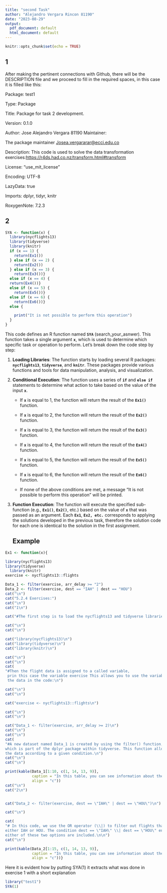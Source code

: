 ```yaml
---
title: "second Task"
author: "Alejandro Vergara Rincon 81190"
date: "2023-08-29"
output:
  pdf_document: default
  html_document: default
---
```


```r
knitr::opts_chunk$set(echo = TRUE)
```

## 1

After making the pertinent connections with Github, there will be the DESCRIPTION file and we proceed to fill in the required spaces, in this case it is filled like this:

Package: test1

Type: Package

Title: Package for task 2 development.

Version: 0.1.0

Author: Jose Alejandro Vergara 81190 Maintainer:

The package maintainer [Josea.vergararar\@ecci.edu.co](mailto:Josea.vergararar@ecci.edu.co){.email}

Description: This code is used to solve the data transformation exercises:<https://r4ds.had.co.nz/transform.html#transform>

License: "use_mit_license"

Encoding: UTF-8

LazyData: true

Imports: dplyr, tidyr, knitr

RoxygenNote: 7.2.3

## 2

```r
SYA <- function(x) {
  library(nycflights13)
  library(tidyverse)
  library(knitr)
  if (x == 1) {
    return(Ex1())
  } else if (x == 2) {
    return(Ex2())
  } else if (x == 3) {
    return(Ex3())}
  else if (x == 4) {
  return(Ex4())}
  else if (x == 5) {
    return(Ex5())}
  else if (x == 6) {
    return(Ex6())}
  else {

    print("It is not possible to perform this operation")
  }
}
```

This code defines an R function named **`SYA`** (search_your_asnwer). This function takes a single argument **`x`**, which is used to determine which specific task or operation to perform. Let's break down the code step by step:

1.  **Loading Libraries**: The function starts by loading several R packages: **`nycflights13`**, **`tidyverse`**, and **`knitr`**. These packages provide various functions and tools for data manipulation, analysis, and visualization.

2.  **Conditional Execution**: The function uses a series of **`if`** and **`else if`** statements to determine what action to take based on the value of the input **`x`**.

    -   If **`x`** is equal to 1, the function will return the result of the **`Ex1()`** function.

    -   If **`x`** is equal to 2, the function will return the result of the **`Ex2()`** function.

    -   If **`x`** is equal to 3, the function will return the result of the **`Ex3()`** function.

    -   If **`x`** is equal to 4, the function will return the result of the **`Ex4()`** function.

    -   If **`x`** is equal to 5, the function will return the result of the **`Ex5()`** function.

    -   If **`x`** is equal to 6, the function will return the result of the **`Ex6()`** function.

    -   If none of the above conditions are met, a message "It is not possible to perform this operation" will be printed.

3.  **Function Execution**: The function will execute the specified sub-function (e.g., **`Ex1()`**, **`Ex2()`**, etc.) based on the value of **`x`** that was passed as an argument. Each **`Ex1`**, **`Ex2, etc.`** corresponds to applying the solutions developed in the previous task, therefore the solution code for each one is identical to the solution in the first assignment.

    ## Example

```r
Ex1 <- function(x){

library(nycflights13)
library(tidyverse)
  library(knitr)
exercise <- nycflights13::flights

Data_1 <- filter(exercise, arr_delay >= "2")
Data_2 <- filter(exercise, dest == "IAH" | dest == "HOU")
cat("\n")
cat("5.2.4 Exercises:")
cat("\n")
cat("1\n")

cat("#The first step is to load the nycflights13 and tidyverse libraries:\n")

cat("\n")
cat("\n")

cat("library(nycflights13)\n")
cat("library(tidyverse)\n")
cat("library(knitr)\n")

cat("\n")
cat("\n")
cat(
"#Then the flight data is assigned to a called variable,
 prin this case the variable exercise This allows you to use the variable exercise to reference
 the data in the code:\n")

cat("\n")
cat("\n")

cat("exercise <- nycflights13::flights\n")

cat("\n")
cat("\n")

cat("Data_1 <- filter(exercise, arr_delay >= 2)\n")
cat("\n")
cat("\n")
cat(
"#A new dataset named Data_1 is created by using the filter() function,
which is part of the dplyr package within tidyverse. This function allows you to filter
the data according to a given condition.\n")
cat("\n")
cat("\n")

print(kable(Data_1[1:10, c(1, 14, 13, 9)],
            caption = "In this table, you can see information about the flights.",
            align = "c"))
cat("\n")
cat("2\n")


cat("Data_2 <- filter(exercise, dest == \"IAH\" | dest == \"HOU\")\n")

cat("\n")

cat(
"# In this code, we use the OR operator (\\|) to filter out flights that are bound for Houston,
either IAH or HOU. The condition dest == \"IAH\" \\| dest == \"HOU\" ensures that flights that meet
either of these two options are included.\n\n")
cat("\n")

print(kable(Data_2[1:15, c(1, 14, 13, 9)],
            caption = "In this table, you can see information about the flights and destinations.",
            align = "c"))}
```

Here it is evident how by putting SYA(1) it extracts what was done in exercise 1 with a short explanation

```r
library("test1")
SYA(1)
```
